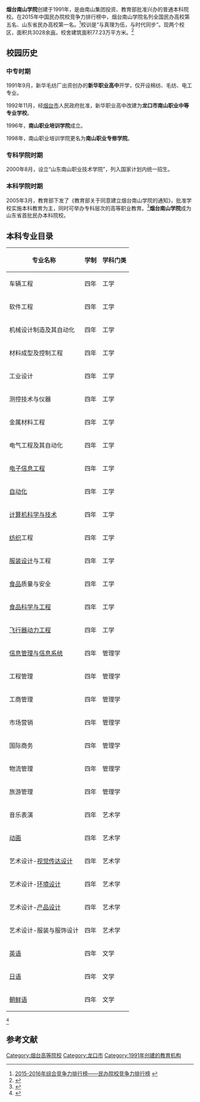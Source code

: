 {{Infobox University
| Name = 烟台南山学院
| EnglishName = Yantai Nanshan University
| SealImage = [[File:Yantainanshanuniversity.jpg|center]]
| SealInfo =烟台南山学院校徽
| Motto = 与真理为伍 与时代同步
| Established = 1991年
| Type = 私立[[綜合大學|綜合大學]]
| Former_names = 新华职业高中<br>南山职业专修学院
| chairman_label= 
| chairman = 
| president  = 
| secretary  = 
| provost = 
| Affiliations = [[南山集团|南山集团]]
| Location = 东海校区：{{CHN}}[[山东省|山东省]][[烟台市|烟台市]][[龙口市|龙口市]]南山东海开发区大学园区<br>南山校区：{{CHN}}[[山东省|山东省]][[烟台市|烟台市]][[龙口市|龙口市]]南山工业园文教区南山中路1号 
| Campus = 东海、南山
| colors= <span style="background-color:#94070A;border:1px;color:#FFFFFF;padding:2px 20px">南山红</span>
| Area = 3028亩
| 建筑面积 = 77.23万平方米
| Department =
| Faculty = 
| Student = 17000<ref name="nanshan01">{{Cite web |url=http://www.nanshan.edu.cn/Aboutus.asp?Title=%D1%A7%D0%A3%BC%F2%BD%E9 |title=学校简介-烟台南山学院 - Yantai Nanshan University |accessdate=2015-12-14 |archive-date=2016-05-03 |archive-url=https://web.archive.org/web/20160503201046/http://www.nanshan.edu.cn/Aboutus.asp?Title=%D1%A7%D0%A3%BC%F2%BD%E9 |dead-url=yes }}</ref>
| Undergraduate = 17,000
| Postgraduate = 0
| Website = http://www.nanshan.edu.cn/
| zip = 265713（东海校区）<br>265713（南山校区）
| logo = 
}}

'''烟台南山学院'''创建于1991年，是由南山集团投资、教育部批准兴办的普通本科院校。在2015年中国民办院校竞争力排行榜中，烟台南山学院名列全国民办高校第五名、山东省民办高校第一名。<ref>[http://www.nseac.com/eva/CUcomplocE.php 2015-2016年综合竞争力排行榜——民办院校竞争力排行榜] {{webarchive|url=https://web.archive.org/web/20151027110753/http://www.nseac.com/eva/CUcomplocE.php |date=2015-10-27 }}</ref>校训是“与真理为伍，与时代同步”。现两个校区，面积共3028余[[亩|亩]]，校舍建筑面积77.23万平方米。<ref>{{Cite web |url=http://www.nanshan.edu.cn/ |title=烟台南山学院官网 |access-date=2015-12-13 |archive-date=2010-07-22 |archive-url=https://web.archive.org/web/20100722040027/http://www.nanshan.edu.cn/ |dead-url=yes }}</ref>

== 校园历史 ==
=== 中专时期 ===
1991年9月，新华毛纺厂出资创办的'''新华职业高中'''开学，仅开设棉纺、毛纺、电工专业。

1992年11月，经[[烟台市|烟台市]]人民政府批准，新华职业高中改建为'''龙口市南山职业中等专业学校'''。

1996年，'''南山职业培训学院'''成立。

1998年，南山职业培训学院更名为'''南山职业专修学院'''。

=== 专科学院时期 ===
2000年8月，设立“山东南山职业技术学院”，列入国家计划内统一招生。

=== 本科学院时期 ===
2005年3月，教育部下发了《教育部关于同意建立烟台南山学院的通知》，批准学校实施本科教育为主，同时可举办专科层次的高等职业教育。<ref>{{Cite web |url=http://www.moe.gov.cn/srcsite/A03/s181/200503/t20050309_77386.html |title=教育部关于同意建立烟台南山学院的通知 教发函[2005]24号 |access-date=2015-12-13 |archive-date=2019-06-12 |archive-url=https://web.archive.org/web/20190612195548/http://www.moe.gov.cn/srcsite/A03/s181/200503/t20050309_77386.html |dead-url=no }}</ref>'''烟台南山学院'''成为山东省首批民办本科院校。

== 本科专业目录 ==
{| class="wikitable"
|-
! 专业名称 !! 学制 !! 学科门类 
|-
| 车辆工程 || 四年 || 工学 
|-
| 软件工程 || 四年 || 工学 
|-
| 机械设计制造及其自动化 || 四年 || 工学 
|-
| 材料成型及控制工程 || 四年 || 工学 
|-
| 工业设计 || 四年 || 工学 
|-
| 测控技术与仪器 || 四年 || 工学 
|-
| 金属材料工程 || 四年 || 工学 
|-
| 电气工程及其自动化 || 四年 || 工学 
|-
| [[电子信息工程|电子信息工程]] || 四年 || 工学 
|-
| [[自动化|自动化]] || 四年 || 工学 
|-
| [[计算机科学与技术|计算机科学与技术]] || 四年 || 工学 
|-
| [[纺织|纺织]]工程 || 四年 || 工学 
|-
| [[服装设计|服装设计]]与工程 || 四年 || 工学 
|-
| [[食品|食品]]质量与安全 || 四年 || 工学 
|-
| [[食品科学与工程|食品科学与工程]] || 四年 || 工学 
|-
| [[飞行器动力工程|飞行器动力工程]] || 四年 || 工学 
|-
| [[信息管理与信息系统|信息管理与信息系统]] || 四年 || 管理学 
|-
| 工程管理 || 四年 || 管理学 
|-
| 工商管理 || 四年 || 管理学 
|-
| 市场营销 || 四年 || 管理学 
|-
| 国际商务 || 四年 || 管理学 
|-
| 物流管理 || 四年 || 管理学 
|-
| 旅游管理 || 四年 || 管理学 
|-
| 音乐表演 || 四年 || 艺术学 
|-
| [[动画|动画]] || 四年 || 艺术学 
|-
| 艺术设计-[[视觉传达设计|视觉传达设计]] || 四年 || 艺术学 
|-
| 艺术设计-[[环境设计|环境设计]] || 四年 || 艺术学 
|-
| 艺术设计-[[产品设计|产品设计]] || 四年 || 艺术学 
|-
| 艺术设计-服装与服饰设计 || 四年 || 艺术学 
|-
| [[英语|英语]] || 四年 || 文学 
|-
| [[日语|日语]] || 四年 || 文学 
|-
| [[朝鲜语|朝鲜语]] || 四年 || 文学 
|}
<ref>{{Cite web |url=http://www.ieduw.com/z/zhuanyejieshao/ytnsxy/ |title=烟台南山学院专业介绍 |access-date=2015-12-13 |archive-date=2019-06-09 |archive-url=https://web.archive.org/web/20190609014323/http://www.ieduw.com/z/zhuanyejieshao/ytnsxy/ |dead-url=no }}</ref>

== 参考文献 ==
{{Reflist}}

{{山东高等院校|nocat}}
{{民办大学}}

[[Category:烟台高等院校|Category:烟台高等院校]]
[[Category:龙口市|Category:龙口市]]
[[Category:1991年创建的教育机构|Category:1991年创建的教育机构]]